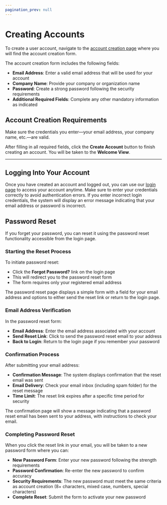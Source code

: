 ```yaml
---
pagination_prev: null
---
```


# Creating Accounts

To create a user account, navigate to the [account creation page](https://app.dev.virtualmetric.com/) where you will find the account creation form.

The account creation form includes the following fields:

- **Email Address**: Enter a valid email address that will be used for your account
- **Company Name**: Provide your company or organization name
- **Password**: Create a strong password following the security requirements
- **Additional Required Fields**: Complete any other mandatory information as indicated

## Account Creation Requirements

Make sure the credentials you enter—your email address, your company name, etc.—are valid.

<Include id="caution-password-requirements" />

After filling in all required fields, click the **Create Account** button to finish creating an account. You will be taken to the <Topic id="gui-welcome">**Welcome View**</Topic>.

---

## Logging Into Your Account

Once you have created an account and logged out, you can use our [login page](https://app.eu-west.cloud.virtualmetric.com/login) to access your account anytime. Make sure to enter your credentials correctly to avoid authentication errors. If you enter incorrect login credentials, the system will display an error message indicating that your email address or password is incorrect.

## Password Reset

If you forget your password, you can reset it using the password reset functionality accessible from the login page.

### Starting the Reset Process

To initiate password reset:

- Click the **Forgot Password?** link on the login page
- This will redirect you to the password reset form
- The form requires only your registered email address

The password reset page displays a simple form with a field for your email address and options to either send the reset link or return to the login page.

### Email Address Verification

In the password reset form:

- **Email Address**: Enter the email address associated with your account
- **Send Reset Link**: Click to send the password reset email to your address
- **Back to Login**: Return to the login page if you remember your password

### Confirmation Process

After submitting your email address:

- **Confirmation Message**: The system displays confirmation that the reset email was sent
- **Email Delivery**: Check your email inbox (including spam folder) for the reset message
- **Time Limit**: The reset link expires after a specific time period for security

The confirmation page will show a message indicating that a password reset email has been sent to your address, with instructions to check your email.

### Completing Password Reset

When you click the reset link in your email, you will be taken to a new password form where you can:

- **New Password Form**: Enter your new password following the strength requirements
- **Password Confirmation**: Re-enter the new password to confirm accuracy
- **Security Requirements**: The new password must meet the same criteria as account creation (8+ characters, mixed case, numbers, special characters)
- **Complete Reset**: Submit the form to activate your new password

<Include id="info-password-security" />
